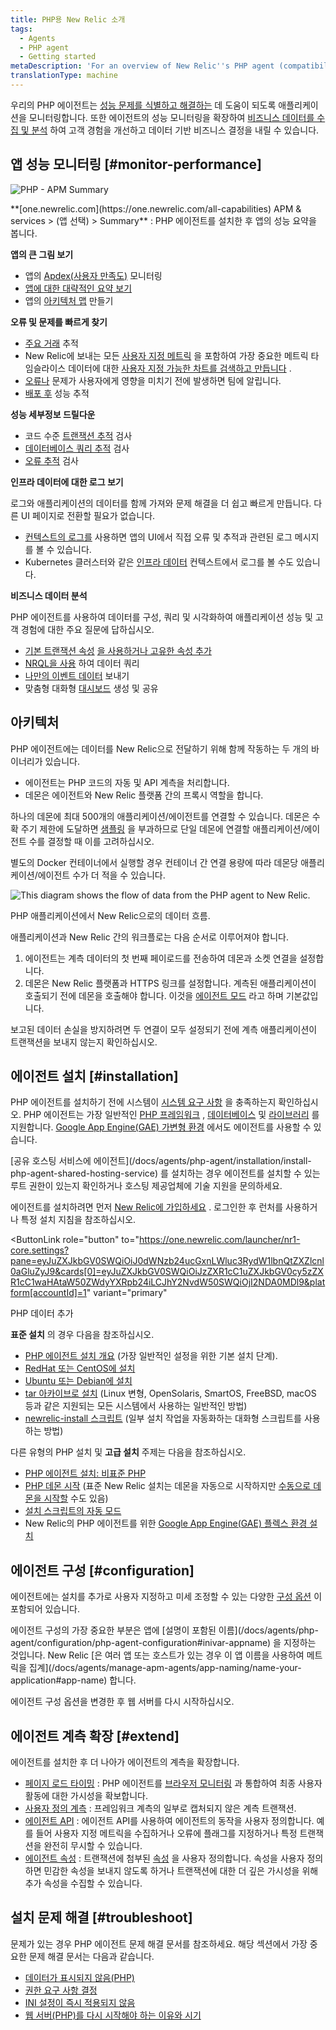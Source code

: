 ```yaml
---
title: PHP용 New Relic 소개
tags:
  - Agents
  - PHP agent
  - Getting started
metaDescription: 'For an overview of New Relic''s PHP agent (compatibility, requirements, installation, configuration, troubleshooting, known issues), start here.'
translationType: machine
---
```




우리의 PHP 에이전트는 [성능 문제를 식별하고 해결하는](#monitor-performance) 데 도움이 되도록 애플리케이션을 모니터링합니다. 또한 에이전트의 성능 모니터링을 확장하여 [비즈니스 데이터를 수집 및 분석](#business-data) 하여 고객 경험을 개선하고 데이터 기반 비즈니스 결정을 내릴 수 있습니다.

## 앱 성능 모니터링 [#monitor-performance]

<img
  title="PHP - APM Summary"
  alt="PHP - APM Summary"
  src={apmPhpSummaryPage}
/>

<figcaption>
  **[one.newrelic.com](https://one.newrelic.com/all-capabilities) APM & services > (앱 선택) > Summary** : PHP 에이전트를 설치한 후 앱의 성능 요약을 봅니다.
</figcaption>

**앱의 큰 그림 보기**

* 앱의 [Apdex(사용자 만족도)](/docs/apm/new-relic-apm/apdex/apdex-measuring-user-satisfaction) 모니터링
* [앱에 대한 대략적인 요약 보기](/docs/apm/applications-menu/monitoring/apm-overview-page)
* 앱의 [아키텍처 맵](/docs/data-analysis/user-interface-functions/view-your-data/service-maps-visualize-monitor-apps-entire-architecture) 만들기

**오류 및 문제를 빠르게 찾기**

* [주요 거래](/docs/apm/transactions/key-transactions/key-transactions-tracking-important-transactions-or-events) 추적
* New Relic에 보내는 모든 [사용자 지정 메트릭](/docs/agents/manage-apm-agents/agent-data/custom-metrics) 을 포함하여 가장 중요한 메트릭 타임슬라이스 데이터에 대한 [사용자 지정 가능한 차트를 검색하고 만듭니다](/docs/insights/new-relic-insights/explore/metric-explorer-search-chart-metrics-sent-new-relic-agents) .
* [오류나](/docs/alerts/alert-policies/understanding-alert-policies/alerting-new-relic) 문제가 사용자에게 영향을 미치기 전에 발생하면 팀에 알립니다.
* [배포 후](/docs/agents/php-agent/features/recording-deployments-using-php-script) 성능 추적

**성능 세부정보 드릴다운**

* 코드 수준 [트랜잭션 추적](/docs/apm/transactions/transaction-traces/transaction-traces) 검사
* [데이터베이스 쿼리 추적](/docs/apm/transactions/transaction-traces/sql-statements) 검사
* [오류 추적](/docs/apm/applications-menu/events/viewing-apm-errors-error-traces) 검사

**인프라 데이터에 대한 로그 보기**

로그와 애플리케이션의 데이터를 함께 가져와 문제 해결을 더 쉽고 빠르게 만듭니다. 다른 UI 페이지로 전환할 필요가 없습니다.

* [컨텍스트의 로그를](/docs/logs/logs-context/configure-logs-context-php/) 사용하면 앱의 UI에서 직접 오류 및 추적과 관련된 로그 메시지를 볼 수 있습니다.
* Kubernetes 클러스터와 같은 [인프라 데이터](/docs/logs/forward-logs/forward-your-logs-using-infrastructure-agent/) 컨텍스트에서 로그를 볼 수도 있습니다.

**비즈니스 데이터 분석**

PHP 에이전트를 사용하여 데이터를 구성, 쿼리 및 시각화하여 애플리케이션 성능 및 고객 경험에 대한 주요 질문에 답하십시오.

* [기본 트랜잭션 속성](/docs/insights/new-relic-insights/decorating-events/apm-default-attributes-insights) [을 사용하거나 고유한 속성 추가](/docs/insights/new-relic-insights/decorating-events/insights-custom-attributes)
* [NRQL을 사용](/docs/insights/new-relic-insights/using-new-relic-query-language/using-nrql) 하여 데이터 쿼리
* [나만의 이벤트 데이터](/docs/insights/new-relic-insights/adding-querying-data/inserting-custom-events-new-relic-apm-agents#php-att) 보내기
* 맞춤형 대화형 [대시보드](/docs/insights/new-relic-insights/managing-dashboards-data) 생성 및 공유

## 아키텍처

PHP 에이전트에는 데이터를 New Relic으로 전달하기 위해 함께 작동하는 두 개의 바이너리가 있습니다.

* 에이전트는 PHP 코드의 자동 및 API 계측을 처리합니다.
* 데몬은 에이전트와 New Relic 플랫폼 간의 프록시 역할을 합니다.

하나의 데몬에 최대 500개의 애플리케이션/에이전트를 연결할 수 있습니다. 데몬은 수확 주기 제한에 도달하면 [샘플링](/docs/agents/manage-apm-agents/agent-data/new-relic-events-limits-sampling) 을 부과하므로 단일 데몬에 연결할 애플리케이션/에이전트 수를 결정할 때 이를 고려하십시오.

<Callout variant="tip">
  별도의 Docker 컨테이너에서 실행할 경우 컨테이너 간 연결 용량에 따라 데몬당 애플리케이션/에이전트 수가 더 적을 수 있습니다.
</Callout>

<img
  title="PHP_Agent_Diagram_4.png"
  alt="This diagram shows the flow of data from the PHP agent to New Relic."
  src={apmPhpAgentDiagram}
/>

<figcaption>
  PHP 애플리케이션에서 New Relic으로의 데이터 흐름.
</figcaption>

애플리케이션과 New Relic 간의 워크플로는 다음 순서로 이루어져야 합니다.

1. 에이전트는 계측 데이터의 첫 번째 페이로드를 전송하여 데몬과 소켓 연결을 설정합니다.
2. 데몬은 New Relic 플랫폼과 HTTPS 링크를 설정합니다. 계측된 애플리케이션이 호출되기 전에 데몬을 호출해야 합니다. 이것을 [에이전트 모드](/docs/agents/php-agent/advanced-installation/starting-php-daemon-advanced) 라고 하며 기본값입니다.

보고된 데이터 손실을 방지하려면 두 연결이 모두 설정되기 전에 계측 애플리케이션이 트랜잭션을 보내지 않는지 확인하십시오.

## 에이전트 설치 [#installation]

PHP 에이전트를 설치하기 전에 시스템이 [시스템 요구 사항](/docs/agents/php-agent/getting-started/php-agent-compatibility-requirements) 을 충족하는지 확인하십시오. PHP 에이전트는 가장 일반적인 [PHP 프레임워크](/docs/agents/php-agent/getting-started/php-agent-compatibility-requirements#frameworks) , [데이터베이스](/docs/agents/php-agent/getting-started/php-agent-compatibility-requirements#databases) 및 [라이브러리](/docs/agents/php-agent/getting-started/php-agent-compatibility-requirements#databases) 를 지원합니다. [Google App Engine(GAE) 가변형 환경](/docs/agents/php-agent/advanced-installation/install-new-relic-php-agent-gae-flexible-environment) 에서도 에이전트를 사용할 수 있습니다.

<Callout variant="tip">
  [공유 호스팅 서비스에 에이전트](/docs/agents/php-agent/installation/install-php-agent-shared-hosting-service) 를 설치하는 경우 에이전트를 설치할 수 있는 루트 권한이 있는지 확인하거나 호스팅 제공업체에 기술 지원을 문의하세요.
</Callout>

에이전트를 설치하려면 먼저 [New Relic에 가입하세요](https://newrelic.com/signup) . 로그인한 후 런처를 사용하거나 특정 설치 지침을 참조하십시오.

<ButtonLink
  role="button"
  to="https://one.newrelic.com/launcher/nr1-core.settings?pane=eyJuZXJkbGV0SWQiOiJ0dWNzb24ucGxnLWluc3RydW1lbnQtZXZlcnl0aGluZyJ9&cards[0]=eyJuZXJkbGV0SWQiOiJzZXR1cC1uZXJkbGV0cy5zZXR1cC1waHAtaW50ZWdyYXRpb24iLCJhY2NvdW50SWQiOjI2NDA0MDl9&platform[accountId]=1"
  variant="primary"
>
  PHP 데이터 추가
</ButtonLink>

**표준 설치** 의 경우 다음을 참조하십시오.

* [PHP 에이전트 설치 개요](/docs/agents/php-agent/installation/php-agent-installation-overview) (가장 일반적인 설정을 위한 기본 설치 단계).
* [RedHat 또는 CentOS에 설치](/docs/agents/php-agent/installation/php-agent-installation-redhat-and-centos)
* [Ubuntu 또는 Debian에 설치](/docs/agents/php-agent/installation/php-agent-installation-ubuntu-and-debian)
* [tar 아카이브로 설치](/docs/agents/php-agent/installation/php-agent-installation-tar-file) (Linux 변형, OpenSolaris, SmartOS, FreeBSD, macOS 등과 같은 지원되는 모든 시스템에서 사용하는 일반적인 방법)
* [newrelic-install 스크립트](/docs/agents/php-agent/installation/newrelic-install-script) (일부 설치 작업을 자동화하는 대화형 스크립트를 사용하는 방법)

다른 유형의 PHP 설치 및 **고급 설치** 주제는 다음을 참조하십시오.

* [PHP 에이전트 설치: 비표준 PHP](/docs/agents/php-agent/installation/php-agent-installation-non-standard-php)
* [PHP 데몬 시작](/docs/agents/php-agent/installation/starting-php-daemon-advanced) (표준 New Relic 설치는 데몬을 자동으로 시작하지만 [수동으로 데몬을 시작할](/docs/agents/php-agent/installation/starting-php-daemon-advanced#selecting-external) 수도 있음)
* [설치 스크립트의 자동 모드](/docs/agents/php-agent/installation/running-php-install-script-silent-mode)
* New Relic의 PHP 에이전트를 위한 [Google App Engine(GAE) 플렉스 환경 설치](/docs/agents/php-agent/advanced-installation/install-new-relic-php-agent-gae-flexible-environment)

## 에이전트 구성 [#configuration]

에이전트에는 설치를 추가로 사용자 지정하고 미세 조정할 수 있는 다양한 [구성 옵션](/docs/agents/php-agent/configuration/php-agent-configuration) 이 포함되어 있습니다.

<Callout variant="tip">
  에이전트 구성의 가장 중요한 부분은 앱에 [설명이 포함된 이름](/docs/agents/php-agent/configuration/php-agent-configuration#inivar-appname) 을 지정하는 것입니다. New Relic [은 여러 앱 또는 호스트가 있는 경우 이 앱 이름을 사용하여 메트릭을 집계](/docs/agents/manage-apm-agents/app-naming/name-your-application#app-name) 합니다.
</Callout>

에이전트 구성 옵션을 변경한 후 웹 서버를 다시 시작하십시오.

## 에이전트 계측 확장 [#extend]

에이전트를 설치한 후 더 나아가 에이전트의 계측을 확장합니다.

* [페이지 로드 타이밍](/docs/agents/php-agent/features/page-load-timing-php) : PHP 에이전트를 [브라우저 모니터링](/docs/browser/new-relic-browser/getting-started/new-relic-browser) 과 통합하여 최종 사용자 활동에 대한 가시성을 확보합니다.
* [사용자 정의 계측](/docs/agents/php-agent/features/php-custom-instrumentation) : 프레임워크 계측의 일부로 캡처되지 않은 계측 트랜잭션.
* [에이전트 API](/docs/agents/php-agent/configuration/php-agent-api) : 에이전트 API를 사용하여 에이전트의 동작을 사용자 정의합니다. 예를 들어 사용자 지정 메트릭을 수집하거나 오류에 플래그를 지정하거나 특정 트랜잭션을 완전히 무시할 수 있습니다.
* [에이전트 속성](/docs/agents/php-agent/attributes/php-agent-attributes) : 트랜잭션에 첨부된 [속성](/docs/agents/manage-apm-agents/agent-metrics/agent-attributes) 을 사용자 정의합니다. 속성을 사용자 정의하면 민감한 속성을 보내지 않도록 하거나 트랜잭션에 대한 더 깊은 가시성을 위해 추가 속성을 수집할 수 있습니다.

## 설치 문제 해결 [#troubleshoot]

문제가 있는 경우 PHP 에이전트 문제 해결 문서를 참조하세요. 해당 섹션에서 가장 중요한 문제 해결 문서는 다음과 같습니다.

* [데이터가 표시되지 않음(PHP)](/docs/agents/php-agent/troubleshooting/no-data-appears-php)
* [권한 요구 사항 결정](/docs/agents/php-agent/troubleshooting/determining-permissions-requirements)
* [INI 설정이 즉시 적용되지 않음](/docs/agents/php-agent/troubleshooting/ini-settings-not-taking-effect-immediately)
* [웹 서버(PHP)를 다시 시작해야 하는 이유와 시기](/docs/agents/php-agent/troubleshooting/why-when-restart-your-web-server-php)